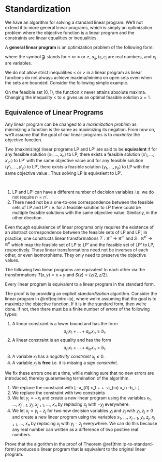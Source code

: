 # Standardization

We have an algorithm for solving a standard linear program. 
We'll not extend it to more general linear programs, which is simply an optimization problem where the objective function is a linear program and the constraints are linear equalities or inequalities.

::: {.definition}

A **general linear program** is an optimization problem of the following form:

\begin{equation}
  \begin{array}{llllllll}
    \mbox{optimize: } 
      & c_1 x_1 & + & \dots & + & c_n x_n & \\
    \mbox{subject to: } 
      & a_{11} x_1 & + & \dots & + & a_{1n} x_n & \lesseqqgtr & b_1 \\
      & a_{21} x_1 & + & \dots & + & a_{2n} x_n & \lesseqqgtr & b_2 \\
      & & & \vdots &  \\
      & a_{m1} x_1 & + & \dots & + & a_{mn} x_n & \lesseqqgtr b_m,
  \end{array}
  (\#eq:intro-lp)
\end{equation}
where the symbol $\lesseqqgtr$ stands for $\leq$ or $=$ or $\geq$, $a_{ij}, b_i, c_j$ are real numbers, and $x_j$ are variables.

:::

We do not allow strict inequalities $<$ or $>$ in a linear program as linear functions do not always achieve maxima/minima on open sets even when the sets are bounded. Consider the following simple example.

\begin{align*}
  \mbox{maximize:} && x \\
  \mbox{subject to:} 
  && x &< 1 \\
  && x &\ge 0
\end{align*}

On the feasible set $[0, 1)$, the function $x$ never attains absolute maxima.
Changing the inequality $<$ to $\leq$ gives us an optimal feasible solution $x = 1$. 

## Equivalence of Linear Programs

Any linear program can be changed to a *maximization problem* as minimizing a function is the same as maximizing its negation. From now on, we'll assume that the goal of our linear programs is to _maximize_ the objective function.

::: {.definition}

Two (maximizing) linear programs LP and LP' are said to be **equivalent** if for any feasible solution $(x_1, \dots, x_n)$ to LP, there exists a feasible solution $(x'_1, \dots, x'_{n'})$ to LP' with the same objective value and for any feasible solution $(y'_1, \dots, y'_n)$ to LP', there exists a feasible solution $(y_1, \dots, y_{n})$ to LP with the same objective value . Thus solving LP is equivalent to LP'.

:::

:::{.remark #lp-equiv-definition}

&nbsp;

1. LP and LP' can have a different number of decision variables i.e. we do not require $n = n'.$
2. There need not be a one-to-one correspondence between the feasible sets of LP and LP' i.e. for a feasible solution to LP there could be multiple feasible solutions with the same objective value. Similarly, in the other direction.

:::

:::{.remark}

Even though equivalence of linear programs only requires the existence of an abstract correspondence between the feasible sets of LP and LP', in practice, one constructs linear transformations $T: \mathbb{R}^n \to \mathbb{R}^{n'}$ and $S: \mathbb{R}^{n'} \to \mathbb{R}^{n}$ which map the feasible set of LP to LP' and the feasible set of LP' to LP, respectively. These linear transformations need not be inverses of each other, or even isomorphisms. They only need to preserve the objective values.

:::

::: {.example}
The following two linear programs are equivalent to each other
\begin{align*}
\begin{aligned}
\mbox{maximize: } && x + y & \\
\mbox{subject to: } && 0 \le x &\le 1 \\
 && 0 \le y &\le 1 
\end{aligned}
&&
\begin{aligned}
\mbox{maximize: } && z & \\
\mbox{subject to: } && 0 \le z &\le 1
\end{aligned}
\end{align*}
via the transformations $T(x, y) = x + y$ and $S(z) = (z/2, z/2)$.

:::


::: {.theorem #lp-to-standard-form}
Every linear program is equivalent to a linear program in the standard form.
:::

::: {.proof}
The proof is by providing an explicit *standardization* algorithm. Consider the linear program in \@ref(eq:intro-lp), where we're assuming that the goal is to maximize the objective function. If it is in the standard form, then we're done. If not, then there must be a finite number of *errors* of the following types:

1. A linear constraint is a lower bound and has the form $$a_{i1} x_1 + \dots + a_{in} x_n \geq b_i.$$
2. A linear constraint is an equality and has the form $$a_{i1} x_1 + \dots + a_{in} x_n = b_i.$$
3. A variable $x_j$ has a *negativity constraint* $x_j \leq 0$.
4. A variable $x_j$ is **free** i.e. it is missing a *sign constraint*.

We fix these errors one at a time, while making sure that no new errors are introduced, thereby guaranteeing termination of the algorithm.

1. We replace the constraint with \[ -a_{i1} x_1 + \dots + -a_{in} x_n \leq -b_i. \]
2. We replace the constraint with two constraints
  \begin{align*}
  a_{i1} x_1 + \dots + a_{in} x_n &\leq b_i \\
  -a_{i1} x_1 - \dots - a_{in} x_n &\leq -b_i,
  \end{align*}
3. We let $y_j = -x_j$ and create a new linear program using the variables $x_1$, $\dots$, $x_{j-1}$, $y_j$, $x_{j+1}$, $\dots$, $x_n$ by replacing $x_j$ with $-y_j$ everywhere.
4. We let $x_j = y_j - z_j$ for two new decision variables $y_j$ and $z_j$ with $y_j, z_j \geq 0$ and create a new linear program using the variables $x_1$, $\dots$, $x_{j-1}$, $y_j$, $z_j$, $x_{j+1}$, $\dots$, $x_n$ by replacing $x_j$ with $y_j - z_j$ everywhere. We can do this because any real number can written as a difference of two positive real numbers.
:::

:::{.exercise #lp-to-standard-form}
Prove that the algorithm in the proof of Theorem \@ref(thm:lp-to-standard-form) produces a linear program that is equivalent to the original linear program.
:::
